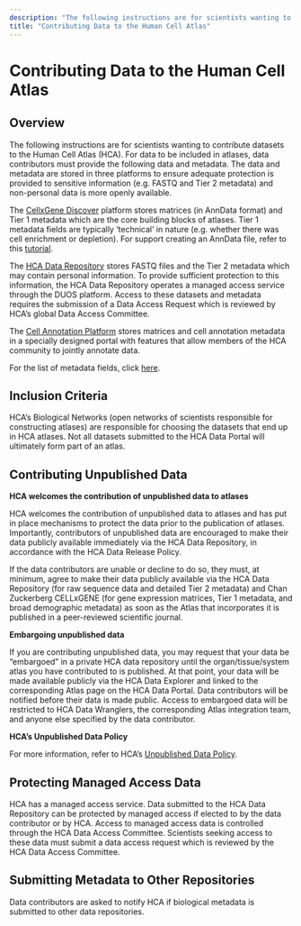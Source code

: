 ```yaml
---
description: "The following instructions are for scientists wanting to contribute datasets to the Human Cell Atlas (HCA)."
title: "Contributing Data to the Human Cell Atlas"
---
```


# Contributing Data to the Human Cell Atlas

## Overview

The following instructions are for scientists wanting to contribute datasets to the Human Cell Atlas (HCA). For data to be included in atlases, data contributors must provide the following data and metadata. The data and metadata are stored in three platforms to ensure adequate protection is provided to sensitive information (e.g. FASTQ and Tier 2 metadata) and non-personal data is more openly available.

The [CellxGene Discover](https://cellxgene.cziscience.com/collections) platform stores matrices (in AnnData format) and Tier 1 metadata which are the core building blocks of atlases. Tier 1 metadata fields are typically ‘technical’ in nature (e.g. whether there was cell enrichment or depletion). For support creating an AnnData file, refer to this [tutorial](https://anndata.readthedocs.io/en/latest/index.html).

The [HCA Data Repository]({browserURL}/projects) stores FASTQ files and the Tier 2 metadata which may contain personal information. To provide sufficient protection to this information, the HCA Data Repository operates a managed access service through the DUOS platform. Access to these datasets and metadata requires the submission of a Data Access Request which is reviewed by HCA’s global Data Access Committee.

The [Cell Annotation Platform](https://celltype.info/) stores matrices and cell annotation metadata in a specially designed portal with features that allow members of the HCA community to jointly annotate data.

For the list of metadata fields, click [here](/metadata).

## Inclusion Criteria

HCA’s Biological Networks (open networks of scientists responsible for constructing atlases) are responsible for choosing the datasets that end up in HCA atlases. Not all datasets submitted to the HCA Data Portal will ultimately form part of an atlas.

## Contributing Unpublished Data

**HCA welcomes the contribution of unpublished data to atlases**

HCA welcomes the contribution of unpublished data to atlases and has put in place mechanisms to protect the data prior to the publication of atlases. Importantly, contributors of unpublished data are encouraged to make their data publicly available immediately via the HCA Data Repository, in accordance with the HCA Data Release Policy.

If the data contributors are unable or decline to do so, they must, at minimum, agree to make their data publicly available via the HCA Data Repository (for raw sequence data and detailed Tier 2 metadata) and Chan Zuckerberg CELLxGENE (for gene expression matrices, Tier 1 metadata, and broad demographic metadata) as soon as the Atlas that incorporates it is published in a peer-reviewed scientific journal.

**Embargoing unpublished data**

If you are contributing unpublished data, you may request that your data be “embargoed” in a private HCA data repository until the organ/tissue/system atlas you have contributed to is published. At that point, your data will be made available publicly via the HCA Data Explorer and linked to the corresponding Atlas page on the HCA Data Portal. Data contributors will be notified before their data is made public. Access to embargoed data will be restricted to HCA Data Wranglers, the corresponding Atlas integration team, and anyone else specified by the data contributor.

**HCA’s Unpublished Data Policy**

For more information, refer to HCA’s [Unpublished Data Policy](https://docs.google.com/document/d/1_afKJSStkN4lmGmKY23NhGWLZulALmgL3JgBcSGRD0c/edit).

## Protecting Managed Access Data

HCA has a managed access service. Data submitted to the HCA Data Repository can be protected by managed access if elected to by the data contributor or by HCA. Access to managed access data is controlled through the HCA Data Access Committee. Scientists seeking access to these data must submit a data access request which is reviewed by the HCA Data Access Committee.

## Submitting Metadata to Other Repositories

Data contributors are asked to notify HCA if biological metadata is submitted to other data repositories.
